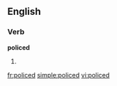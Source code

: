 ==English==

===Verb===
'''policed'''

#{{past of|police}}

[[fr:policed]]
[[simple:policed]]
[[vi:policed]]